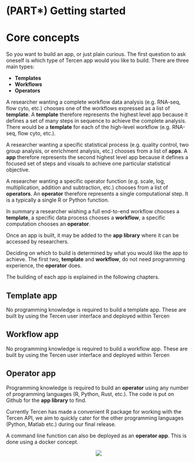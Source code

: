 # (PART\*) Getting started {.unnumbered}

# Core concepts

So you want to build an app, or just plain curious. The first question to ask 
oneself is which type of Tercen app would you like to build. There are 
three main types:

* __Templates__
* __Workflows__
* __Operators__

A researcher wanting a complete workflow data analysis (e.g. RNA-seq, flow cyto,
etc.) chooses one of the workflows expressed as a list of __template__. A 
__template__ therefore represents the highest level app because it defines a 
set of many steps in sequence to achieve the complete analysis. There would be
a __template__ for each of the high-level workflow (e.g. RNA-seq, flow cyto, etc.).

A researcher wanting a specific statistical process (e.g. quality control, two 
group analysis, or enrichment analysis, etc.) chooses from a list of __apps__. 
A __app__ therefore represents the second highest level app because it defines a
focused set of steps and visuals to achieve one particular statistical objective.


A researcher wanting a specific operator function (e.g. scale, log, multiplication,
addition and subtraction, etc.) chooses from a list of __operators__. 
An __operator__ therefore represents a single computational step. It is a 
typically a single R or Python function.


In summary a researcher wishing a full end-to-end workflow chooses a __template__, 
a specific data process chooses a __workflow__, a specific computation chooses 
an __operator__.

Once an app is built, it may be added to the __app library__ where it can be 
accessed by researchers.


Deciding on which to build is determined by what you would like the app to achieve.
The first two, __template__ and __workflow__, do not need programming experience, 
the __operator__ does. 


The building of each app is explained in the following chapters.

## Template app {-}

No programming knowledge is required to build a template app.
These are built by using the Tercen user interface and deployed within Tercen 

## Workflow app {-}

No programming knowledge is required to build a workflow app.
These are built by using the Tercen user interface and deployed within Tercen 

## Operator app {-}

Programming knowledge is required to build an __operator__ using any number of 
programming languages (R, Python, Rust, etc.). The code is put on Github 
for the __app library__ to find. 

Currently Tercen has made a convenient R package for working with the Tercen API,
we aim to quickly cater for the other programming languages (Python, Matlab etc.) 
during our final release.

A command line function can also be deployed as an __operator app__. This is 
done using a docker concept.

<center>![](images/goldfish.png)</center>